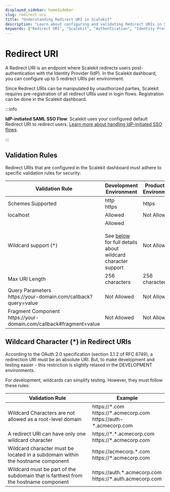 ```yaml
---
displayed_sidebar: homeSidebar
slug: redirect-uri
title: "Understanding Redirect URI in Scalekit"
description: "Learn about configuring and validating Redirect URIs in Scalekit for secure authentication flows. Understand the rules for development and production environments, including wildcard usage and URI validation."
keywords: ["Redirect URI", "Scalekit", "Authentication", "Identity Provider", "SAML SSO", "OAuth 2.0", "Wildcard Support", "Security", "URI Validation"]
---
```



# Redirect URI

<Subtitle></Subtitle>

A Redirect URI is an endpoint where Scalekit redirects users post-authentication with the Identity Provider (IdP). In the Scalekit dashboard, you can configure up to 5 redirect URIs per environment.

Since Redirect URIs can be manipulated by unauthorized parties, Scalekit requires pre-registration of all redirect URIs used in login flows. Registration can be done in the Scalekit dashboard.

:::info

**IdP-initiated SAML SSO Flow**: Scalekit uses your configured default Redirect URI to redirect users. [Learn more about handling IdP-initiated SSO flows](/sso/guides/setup-sso/implement-idp-initiated-sso).

:::

## Validation Rules

Redirect URIs that are configured in the Scalekit dashboard must adhere to specific validation rules for security:

| Validation Rule                                                                                                 | Development Environment                                                                                                                 | Production Environment                         |
| --------------------------------------------------------------------------------------------------------------- | --------------------------------------------------------------------------------------------------------------------------------------- | ---------------------------------------------- |
| Schemes Supported                                                                                               | <FcCheckmark /> <SimpleCode>http</SimpleCode><br /> <FcCheckmark /> <SimpleCode>https </SimpleCode>                                     | <FcCheckmark /> <SimpleCode>https</SimpleCode> |
| localhost                                                                                                       | <FcCheckmark /> Allowed                                                                                                                 | <FcCancel /> Not Allowed                       |
| Wildcard support (\*)                                                                                           | <FcCheckmark /> Allowed<br /><br />See [below](/sso/guides/key-concepts/redirect-uri) for full details about wildcard character support | <FcCancel /> Not Allowed                       |
| Max URI Length                                                                                                  | 256 characters                                                                                                                          | 256 characters                                 |
| Query Parameters <br /> <SimpleCode>https:<span></span>//your-domain.com/callback?query=value</SimpleCode>      | <FcCancel /> Not Allowed                                                                                                                | <FcCancel /> Not Allowed                       |
| Fragment Component <br /> <SimpleCode>https:<span></span>//your-domain.com/callback#fragment=value</SimpleCode> | <FcCancel /> Not Allowed                                                                                                                | <FcCancel /> Not Allowed                       |

## Wildcard Character (<SimpleCode>\*</SimpleCode>) in Redirect URIs

According to the OAuth 2.0 specification (<Link href="https://tools.ietf.org/html/rfc6749#section-3.1.2">section 3.1.2 of RFC 6749</Link>), a redirection URI must be an absolute URI. But, to make development and testing easier - this restriction is slightly relaxed in the DEVELOPMENT environments.

For development, wildcards can simplify testing. However, they must follow these rules:

| Validation Rule                                                                     | Example                                                                                                                                                                                                          |
| ----------------------------------------------------------------------------------- | ---------------------------------------------------------------------------------------------------------------------------------------------------------------------------------------------------------------- |
| Wildcard Characters are not allowed as a root-level domain                          | <FcCancel /> <SimpleCode>https://\*.com</SimpleCode><br/><FcCheckmark /> <SimpleCode>https://\*.acmecorp.com</SimpleCode><br/><FcCheckmark /> <SimpleCode>https<span></span>://auth-\*.acmecorp.com</SimpleCode> |
| A redirect URI can have only one wildcard character                                 | <FcCancel /> <SimpleCode>https://\*.\*.acmecorp.com</SimpleCode><br/><FcCheckmark /> <SimpleCode>https://\*.acmecorp.com</SimpleCode>                                                                            |
| Wildcard character must be located in a subdomain within the hostname component     | <FcCancel /> <SimpleCode>https<span></span>://acmecorp.\*.com</SimpleCode><br/><FcCheckmark /> <SimpleCode>https://\*.acmecorp.com</SimpleCode>                                                                  |
| Wildcard must be part of the subdomain that is farthest from the hostname component | <FcCancel /> <SimpleCode>https<span></span>://auth.\*.acmecorp.com</SimpleCode><br/><FcCheckmark /> <SimpleCode>https://\*.auth.acmecorp.com</SimpleCode>                                                        |

